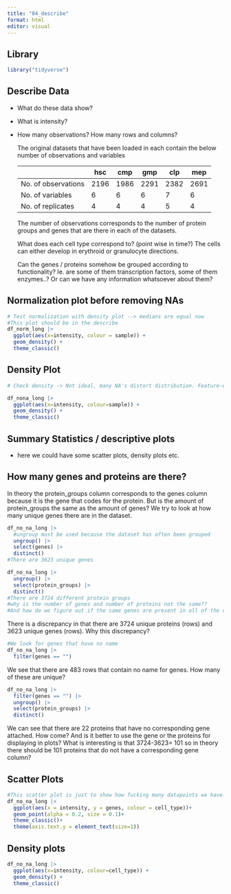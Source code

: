 ```yaml
---
title: "04_describe"
format: html
editor: visual
---
```


## Library

```r
library("tidyverse")
```

## Describe Data

-   What do these data show?

-   What is intensity?

-   How many observations? How many rows and columns?

    The original datasets that have been loaded in each contain the below number of observations and variables

    |                     | hsc  | cmp  | gmp  | clp  | mep  |
    |---------------------|------|------|------|------|------|
    | No. of observations | 2196 | 1986 | 2291 | 2382 | 2691 |
    | No. of variables    | 6    | 6    | 6    | 7    | 6    |
    | No. of replicates   | 4    | 4    | 4    | 5    | 4    |

    The number of observations corresponds to the number of protein groups and genes that are there in each of the datasets.

    What does each cell type correspond to? (point wise in time?) The cells can either develop in erythroid or granulocyte directions.

    Can the genes / proteins somehow be grouped according to functionality? Ie. are some of them transcription factors, some of them enzymes..? Or can we have any information whatsoever about them?

## Normalization plot before removing NAs

```r
# Test normalization with density plot --> medians are equal now
#This plot should be in the describe
df_norm_long |> 
  ggplot(aes(x=intensity, colour = sample)) +
  geom_density() +
  theme_classic()

```

## Density Plot

```r
# Check density -> Not ideal, many NA's distort distribution. Feature-wise would be ideal, b ut couldn't figure out how to operate NaIsMindet row-wise

df_nona_long |> 
  ggplot(aes(x=intensity, colour=sample)) +
  geom_density() +
  theme_classic()
```

## Summary Statistics / descriptive plots

-   here we could have some scatter plots, density plots etc.

## How many genes and proteins are there?

In theory the protein_groups column corresponds to the genes column because it is the gene that codes for the protein. But is the amount of protein_groups the same as the amount of genes? We try to look at how many unique genes there are in the dataset.

```r
df_no_na_long |> 
  #ungroup must be used because the dataset has often been grouped
  ungroup() |> 
  select(genes) |> 
  distinct()
#There are 3623 unique genes
```

```r
df_no_na_long |> 
  ungroup() |> 
  select(protein_groups) |> 
  distinct()
#There are 3724 different protein groups 
#why is the number of genes and number of proteins not the same??
#And how do we figure out if the same genes are present in all of the cell types?

```

There is a discrepancy in that there are 3724 unique proteins (rows) and 3623 unique genes (rows). Why this discrepancy?

```r
#We look for genes that have no name
df_no_na_long |> 
  filter(genes == "")
```

We see that there are 483 rows that contain no name for genes. How many of these are unique?

```r
df_no_na_long |> 
  filter(genes == "") |> 
  ungroup() |> 
  select(protein_groups) |> 
  distinct()
```

We can see that there are 22 proteins that have no corresponding gene attached. How come? And is it better to use the gene or the proteins for displaying in plots? What is interesting is that 3724-3623= 101 so in theory there should be 101 proteins that do not have a corresponding gene column?

## Scatter Plots

```r
#This scatter plot is just to show how fucking many datapoints we have... You can't even see the genes on the y-axis because there are +3000! 
df_no_na_long |> 
  ggplot(aes(x = intensity, y = genes, colour = cell_type))+
  geom_point(alpha = 0.2, size = 0.1)+
  theme_classic()+
  theme(axis.text.y = element_text(size=1))
```

## Density plots

```r
df_no_na_long |> 
  ggplot(aes(x=intensity, colour=cell_type)) +
  geom_density() +
  theme_classic()
```
